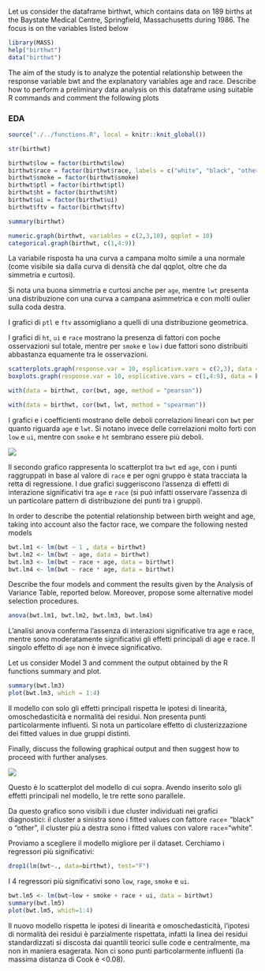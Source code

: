 Let us consider the dataframe birthwt, which contains data on 189 births
at the Baystate Medical Centre, Springfield, Massachusetts during 1986.
The focus is on the variables listed below

```r
library(MASS)
help("birthwt")
data("birthwt")
```

The aim of the study is to analyze the potential relationship between
the response variable bwt and the explanatory variables age and race.
Describe how to perform a preliminary data analysis on this dataframe
using suitable R commands and comment the following plots

### EDA
```r
source("./../functions.R", local = knitr::knit_global())

str(birthwt)
```

```r
birthwt$low = factor(birthwt$low)
birthwt$race = factor(birthwt$race, labels = c("white", "black", "other"))
birthwt$smoke = factor(birthwt$smoke)
birthwt$ptl = factor(birthwt$ptl)
birthwt$ht = factor(birthwt$ht)
birthwt$ui = factor(birthwt$ui)
birthwt$ftv = factor(birthwt$ftv)

summary(birthwt)
```

```r
numeric.graph(birthwt, variables = c(2,3,10), qqplot = 10)
categorical.graph(birthwt, c(1,4:9))
```
La variabile risposta ha una curva a campana molto simile a una normale (come visibile
sia dalla curva di densità che dal qqplot, oltre che da simmetria e curtosi).

Si nota una buona simmetria e curtosi anche per `age`, mentre `lwt` presenta una
distribuzione con una curva a campana asimmetrica e con molti oulier sulla coda destra.

I grafici di `ptl` e `ftv` assomigliano a quelli di una distribuzione geometrica.

I grafici di `ht`, `ui` e `race` mostrano la presenza di fattori con poche osservazioni sul totale,
mentre per `smoke` e `low` i due fattori sono distribuiti abbastanza equamente tra le osservazioni.

```r
scatterplots.graph(response.var = 10, esplicative.vars = c(2,3), data = birthwt)
boxplots.graph(response.var = 10, esplicative.vars = c(1,4:9), data = birthwt)

with(data = birthwt, cor(bwt, age, method = "pearson"))

with(data = birthwt, cor(bwt, lwt, method = "spearman"))
```
I grafici e i coefficienti mostrano delle deboli correlazioni lineari con `bwt` per quanto riguarda
`age` e `lwt`.
Si notano invece delle correlazioni molto forti con `low` e `ui`, mentre con `smoke` e
`ht` sembrano essere più deboli.


![](./../img/img7.png)

Il secondo grafico rappresenta lo scatterplot tra `bwt` ed `age`, con i punti raggruppati in base
al valore di `race` e per ogni gruppo è stata tracciata la retta di regressione.
I due grafici suggeriscono l'assenza di effetti di interazione significativi tra `age` e `race`
(si può infatti osservare l'assenza di un particolare pattern di distribuzione dei punti
tra i gruppi).

In order to describe the potential relationship between birth weight and
age, taking into account also the factor race, we compare the following
nested models

```r
bwt.lm1 <- lm(bwt ~ 1 , data = birthwt)
bwt.lm2 <- lm(bwt ~ age, data = birthwt)
bwt.lm3 <- lm(bwt ~ race + age, data = birthwt)
bwt.lm4 <- lm(bwt ~ race * age, data = birthwt)
```

Describe the four models and comment the results given by the Analysis
of Variance Table, reported below. Moreover, propose some alternative
model selection procedures.

```r
anova(bwt.lm1, bwt.lm2, bwt.lm3, bwt.lm4)
```

L'analisi anova conferma l'assenza di interazioni significative tra age e race,
mentre sono moderatamente significativi gli effetti principali di age e race.
Il singolo effetto di `age` non è invece significativo.

Let us consider Model 3 and comment the output obtained by the R
functions summary and plot.

```r
summary(bwt.lm3)
plot(bwt.lm3, which = 1:4)
```

Il modello con solo gli effetti principali rispetta le ipotesi di linearità,
omoschedasticità e normalità dei residui. Non presenta punti particolarmente influenti.
Si nota un particolare effetto di clusterizzazione dei fitted values in due gruppi
distinti.

Finally, discuss the following graphical output and then suggest how to
proceed with further analyses.

![](./../img/img8.png)

Questo è lo scatterplot del modello di cui sopra. Avendo inserito solo gli effetti principali
nel modello, le tre rette sono parallele.

Da questo grafico sono visibili i due cluster individuati nei grafici diagnostici:
il cluster a sinistra sono i fitted values con fattore `race`= "black" o "other",
il cluster più a destra sono i fitted values con valore `race`="white".

Proviamo a scegliere il modello migliore per il dataset.
Cerchiamo i regressori più significativi:
```r
drop1(lm(bwt~., data=birthwt), test="F")
```

I 4 regressori più significativi sono `low`, `rage`, `smoke` e `ui`.
```r
bwt.lm5 <- lm(bwt~low + smoke + race + ui, data = birthwt)
summary(bwt.lm5)
plot(bwt.lm5, which=1:4)
```

Il nuovo modello rispetta le ipotesi di linearità e omoschedasticità, l'ipotesi di
normalità dei residui è parzialmente rispettata, infatti la linea dei residui 
standardizzati si discosta dai quantili teorici sulle code e centralmente, ma non in
maniera esagerata.
Non ci sono punti particolarmente influenti (la massima distanza di Cook è <0.08).

